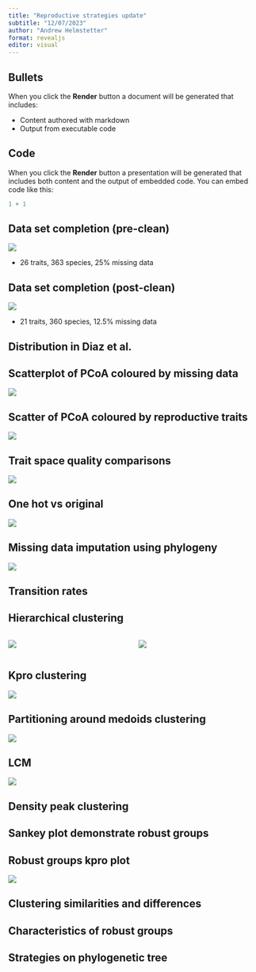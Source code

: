 ```yaml
---
title: "Reproductive strategies update"
subtitle: "12/07/2023"
author: "Andrew Helmstetter"
format: revealjs
editor: visual
---
```


## Bullets

When you click the **Render** button a document will be generated that includes:

-   Content authored with markdown
-   Output from executable code

## Code

When you click the **Render** button a presentation will be generated that includes both content and the output of embedded code. You can embed code like this:

```r
1 + 1
```

<!-- Input data set -->

## Data set completion (pre-clean)

![](figures/missing_data_pre_clean.png){fig-align="center"}

-   26 traits, 363 species, 25% missing data

## Data set completion (post-clean)

![](figures/missing_data_post_clean.png){fig-align="center"}

-   21 traits, 360 species, 12.5% missing data

## Distribution in Diaz et al.

## Scatterplot of PCoA coloured by missing data

![](figures/scatter_pcoa_missing.png){fig-align="center"}

## Scatter of PCoA coloured by reproductive traits

![](figures/scatter_pcoa_coloured_by_traits.png){fig-align="center"}

## Trait space quality comparisons

![](figures/dimensionality_no_axes.png){fig-align="center"}

## One hot vs original

![](figures/scatterplot_dist_og_vs_one_hot.png){fig-align="center"}

## Missing data imputation using phylogeny

![](figures/scatterplot_dist_missing_vs_imputed.png){fig-align="center"}

## Transition rates

<!-- Clustering methods -->

## Hierarchical clustering

:::: {.columns}

::: {.column width="50%"}
![](figures/dendro_ward_k3.png){fig-align="center"}
:::

::: {.column width="50%"}
![](figures/pcoa_hclust_k3.png){fig-align="center"}
:::

::::

## Kpro clustering

![](figures/pcoa_kproto_k3.png){fig-align="center"}

## Partitioning around medoids clustering

![](figures/scatter_pcoa_pam_clusters.png){fig-align="center"}

## LCM

![](figures/pcoa_LCM_k4.png){fig-align="center"}

## Density peak clustering

<!-- Robust groups -->

## Sankey plot demonstrate robust groups

## Robust groups kpro plot

![](figures/scatter_pcoa_kpro_robust.png){fig-align="center"}

<!-- Reproductive strategies -->

## Clustering similarities and differences 

## Characteristics of robust groups

## Strategies on phylogenetic tree